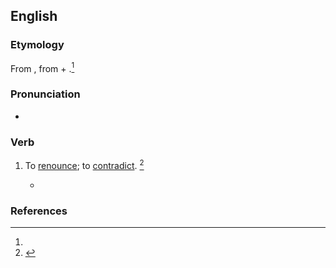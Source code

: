 ==English==

===Etymology===
From {{etyl|ML.|en}} {{m|la|abrenunciare}}, from {{etyl|la|en}} {{m|la|ab-||from}} + {{m|la|renuntio||revoke}}.<ref name=SOED/>

===Pronunciation===
* {{a|US}} {{IPA|/ˌæb.ɹiˈnaʊnts/|lang=en}}

===Verb===
{{en-verb|abrenounc}}

# {{lb|en|transitive|obsolete}} To [[renounce]]; to [[contradict]]. {{defdate|Attested from the mid 16th century until the mid 17th century.}}<ref name=SOED>{{R:SOED5|page=8}}</ref>
#* {{quote-book|passage=They '''abrenounce''' and cast them off.|author=Latimer}}

===References===
<references/>